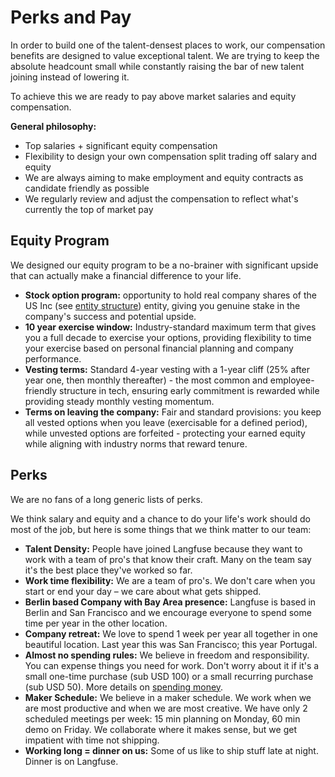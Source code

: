 # Perks and Pay

In order to build one of the talent-densest places to work, our compensation benefits are designed to value exceptional talent. We are trying to keep the absolute headcount small while constantly raising the bar of new talent joining instead of lowering it.

To achieve this we are ready to pay above market salaries and equity compensation.

**General philosophy:**

- Top salaries + significant equity compensation
- Flexibility to design your own compensation split trading off salary and equity
- We are always aiming to make employment and equity contracts as candidate friendly as possible
- We regularly review and adjust the compensation to reflect what's currently the top of market pay

## Equity Program

We designed our equity program to be a no-brainer with significant upside that can actually make a financial difference to your life.

- **Stock option program:** opportunity to hold real company shares of the US Inc (see [entity structure](/handbook/operations/entity-structure)) entity, giving you genuine stake in the company's success and potential upside.
- **10 year exercise window:** Industry-standard maximum term that gives you a full decade to exercise your options, providing flexibility to time your exercise based on personal financial planning and company performance.
- **Vesting terms:** Standard 4-year vesting with a 1-year cliff (25% after year one, then monthly thereafter) - the most common and employee-friendly structure in tech, ensuring early commitment is rewarded while providing steady monthly vesting momentum.
- **Terms on leaving the company:** Fair and standard provisions: you keep all vested options when you leave (exercisable for a defined period), while unvested options are forfeited - protecting your earned equity while aligning with industry norms that reward tenure.

## Perks

We are no fans of a long generic lists of perks.

We think salary and equity and a chance to do your life's work should do most of the job, but here is some things that we think matter to our team:

- **Talent Density:** People have joined Langfuse because they want to work with a team of pro's that know their craft. Many on the team say it's the best place they've worked so far.
- **Work time flexibility:** We are a team of pro's. We don't care when you start or end your day – we care about what gets shipped.
- **Berlin based Company with Bay Area presence:** Langfuse is based in Berlin and San Francisco and we encourage everyone to spend some time per year in the other location.
- **Company retreat:** We love to spend 1 week per year all together in one beautiful location. Last year this was San Francisco; this year Portugal.
- **Almost no spending rules:** We believe in freedom and responsibility. You can expense things you need for work. Don't worry about it if it's a small one-time purchase (sub USD 100) or a small recurring purchase (sub USD 50). More details on [spending money](/handbook/tools-and-processes/spending-money).
- **Maker Schedule:** We believe in a maker schedule. We work when we are most productive and when we are most creative. We have only 2 scheduled meetings per week: 15 min planning on Monday, 60 min demo on Friday. We collaborate where it makes sense, but we get impatient with time not shipping.
- **Working long = dinner on us:** Some of us like to ship stuff late at night. Dinner is on Langfuse.
